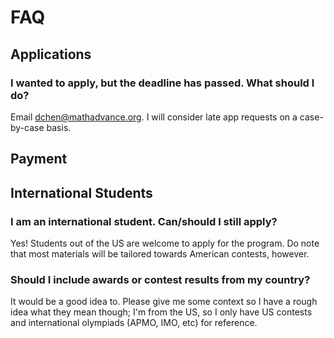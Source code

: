 # FAQ

## Applications

### I wanted to apply, but the deadline has passed. What should I do?

Email [dchen@mathadvance.org](mailto:dchen@mathadvance.org). I will consider late app requests on a case-by-case basis.

## Payment

## International Students

### I am an international student. Can/should I still apply?

Yes! Students out of the US are welcome to apply for the program. Do note that most materials will be tailored towards American contests, however.

### Should I include awards or contest results from my country?

It would be a good idea to. Please give me some context so I have a rough idea what they mean though; I'm from the US, so I only have US contests and international olympiads (APMO, IMO, etc) for reference.